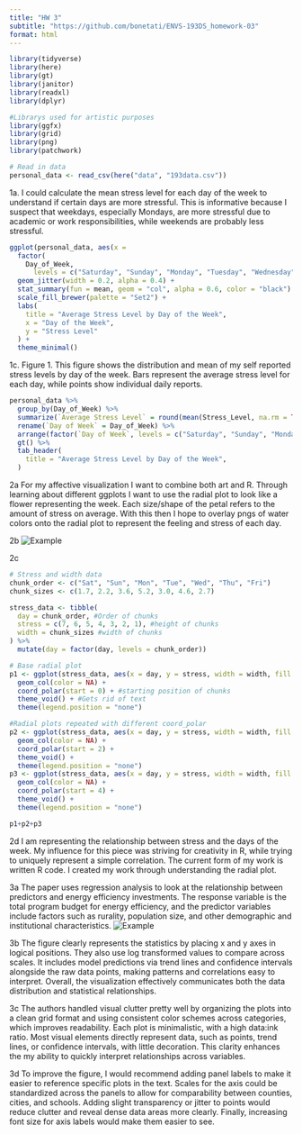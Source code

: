 ```yaml
---
title: "HW 3"
subtitle: "https://github.com/bonetati/ENVS-193DS_homework-03"
format: html
---
```


```r
library(tidyverse)
library(here)
library(gt) 
library(janitor)
library(readxl)
library(dplyr)

#Librarys used for artistic purposes
library(ggfx)
library(grid)
library(png)
library(patchwork)

# Read in data
personal_data <- read_csv(here("data", "193data.csv"))
```
1a.
I could calculate the mean stress level for each day of the week to understand if certain days are more stressful. This is informative because I suspect that weekdays, especially Mondays, are more stressful due to academic or work responsibilities, while weekends are probably less stressful.

```r

ggplot(personal_data, aes(x = 
  factor(
    Day_of_Week,
      levels = c("Saturday", "Sunday", "Monday", "Tuesday", "Wednesday", "Thursday", "Friday")), y = Stress_Level, fill = Day_of_Week)) +
  geom_jitter(width = 0.2, alpha = 0.4) +
  stat_summary(fun = mean, geom = "col", alpha = 0.6, color = "black") +
  scale_fill_brewer(palette = "Set2") +
  labs(
    title = "Average Stress Level by Day of the Week",
    x = "Day of the Week",
    y = "Stress Level"
  ) +
  theme_minimal()

```

1c.
Figure 1. This figure shows the distribution and mean of my self reported stress levels by day of the week. Bars represent the average stress level for each day, while points show individual daily reports.

```r
personal_data %>%
  group_by(Day_of_Week) %>%
  summarize(`Average Stress Level` = round(mean(Stress_Level, na.rm = TRUE), 1)) %>%
  rename(`Day of Week` = Day_of_Week) %>%
  arrange(factor(`Day of Week`, levels = c("Saturday", "Sunday", "Monday", "Tuesday", "Wednesday", "Thursday", "Friday"))) %>%
  gt() %>%
  tab_header(
    title = "Average Stress Level by Day of the Week",
  )
```

2a
For my affective visualization I want to combine both art and R. Through learning about different ggplots I want to use the radial plot to look like a flower representing the week. Each size/shape of the petal refers to the amount of stress on average. With this then I hope to overlay pngs of water colors onto the radial plot to represent the feeling and stress of each day. 

2b
![Example](IMG_1244.jpg)

2c
```r

# Stress and width data
chunk_order <- c("Sat", "Sun", "Mon", "Tue", "Wed", "Thu", "Fri")
chunk_sizes <- c(1.7, 2.2, 3.6, 5.2, 3.0, 4.6, 2.7)

stress_data <- tibble(
  day = chunk_order, #Order of chunks
  stress = c(7, 6, 5, 4, 3, 2, 1), #height of chunks
  width = chunk_sizes #width of chunks
) %>%
  mutate(day = factor(day, levels = chunk_order))

# Base radial plot
p1 <- ggplot(stress_data, aes(x = day, y = stress, width = width, fill = stress)) +
  geom_col(color = NA) +
  coord_polar(start = 0) + #starting position of chunks
  theme_void() + #Gets rid of text
  theme(legend.position = "none")

#Radial plots repeated with different coord_polar
p2 <- ggplot(stress_data, aes(x = day, y = stress, width = width, fill = stress)) +
  geom_col(color = NA) +
  coord_polar(start = 2) +
  theme_void() +
  theme(legend.position = "none")
p3 <- ggplot(stress_data, aes(x = day, y = stress, width = width, fill = stress)) +
  geom_col(color = NA) +
  coord_polar(start = 4) +
  theme_void() +
  theme(legend.position = "none")

p1+p2+p3
```

2d
I am representing the relationship between stress and the days of the week. My influence for this piece was striving for creativity in R, while trying to uniquely represent a simple correlation. The current form of my work is written R code. I created my work through understanding the radial plot.

3a
The paper uses regression analysis to look at the relationship between predictors and energy efficiency investments. The response variable is the total program budget for energy efficiency, and the predictor variables include factors such as rurality, population size, and other demographic and institutional characteristics.
![Example](figure.png)

3b 
The figure clearly represents the statistics by placing x and y axes in logical positions. They also use log transformed values to compare across scales. It includes model predictions via trend lines and confidence intervals alongside the raw data points, making patterns and correlations easy to interpret. Overall, the visualization effectively communicates both the data distribution and statistical relationships.

3c
The authors handled visual clutter pretty well by organizing the plots into a clean grid format and using consistent color schemes across categories, which improves readability. Each plot is minimalistic, with a high data:ink ratio. Most visual elements directly represent data, such as points, trend lines, or confidence intervals, with little decoration. This clarity enhances the my ability to quickly interpret relationships across variables.

3d
To improve the figure, I would recommend adding panel labels to make it easier to reference specific plots in the text. Scales for the axis could be standardized across the panels to allow for comparability between counties, cities, and schools. Adding slight transparency or jitter to points would reduce clutter and reveal dense data areas more clearly. Finally, increasing font size for axis labels would make them easier to see.